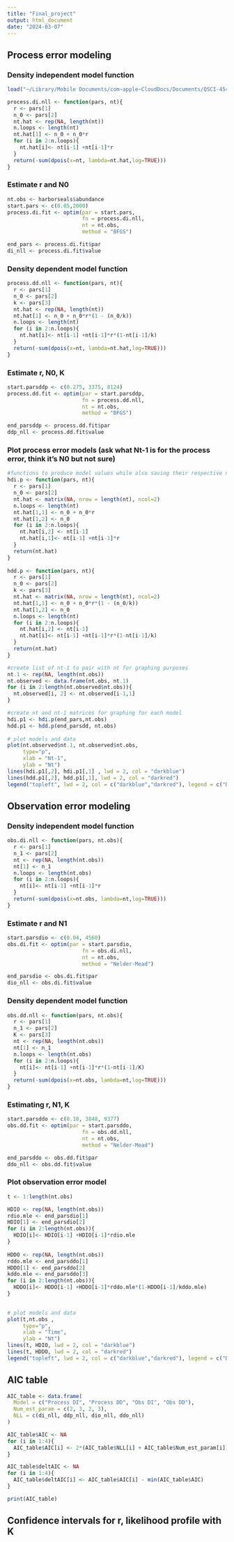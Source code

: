 ```yaml
---
title: "Final_project"
output: html_document
date: "2024-03-07"
---
```


## Process error modeling

### Density independent model function

```r
load("~/Library/Mobile Documents/com~apple~CloudDocs/Documents/QSCI-454/harborseals.rda")

process.di.nll <- function(pars, nt){
  r <- pars[1]
  n_0 <- pars[2]
  nt.hat <- rep(NA, length(nt))
  n.loops <- length(nt)
  nt.hat[1] <- n_0 + n_0*r
  for (i in 2:n.loops){
    nt.hat[i]<- nt[i-1] +nt[i-1]*r
  }
  return(-sum(dpois(x=nt, lambda=nt.hat,log=TRUE)))
}

```

### Estimate r and N0

```r

nt.obs <- harborseals$abundance
start.pars <- c(0.05,2000)
process.di.fit <- optim(par = start.pars,
                        fn = process.di.nll,
                        nt = nt.obs,
                        method = "BFGS")

end_pars <- process.di.fit$par
di_nll <- process.di.fit$value

```

### Density dependent model function

```r

process.dd.nll <- function(pars, nt){
  r <- pars[1]
  n_0 <- pars[2]
  k <- pars[3]
  nt.hat <- rep(NA, length(nt))
  nt.hat[1] <- n_0 + n_0*r*(1 - (n_0/k))
  n.loops <- length(nt)
  for (i in 2:n.loops){
    nt.hat[i]<- nt[i-1] +nt[i-1]*r*(1-nt[i-1]/k)
  }
  return(-sum(dpois(x=nt, lambda=nt.hat,log=TRUE)))
}

```

### Estimate r, N0, K

```r

start.parsddp <- c(0.275, 3375, 8124)
process.dd.fit <- optim(par = start.parsddp,
                        fn = process.dd.nll,
                        nt = nt.obs,
                        method = "BFGS")

end_parsddp <- process.dd.fit$par
ddp_nll <- process.dd.fit$value

```

### Plot process error models (ask what Nt-1 is for the process error, think it's N0 but not sure)

```r
#functions to produce model values while also saving their respective nt-1's (I could've done this with the earlier function but didn't know if it would screw up optim)
hdi.p <- function(pars, nt){
  r <- pars[1]
  n_0 <- pars[2]
  nt.hat <- matrix(NA, nrow = length(nt), ncol=2)
  n.loops <- length(nt)
  nt.hat[1,1] <- n_0 + n_0*r
  nt.hat[1,2] <- n_0
  for (i in 2:n.loops){
    nt.hat[i,2] <- nt[i-1]
    nt.hat[i,1]<- nt[i-1] +nt[i-1]*r
  }
  return(nt.hat)
}
  
hdd.p <- function(pars, nt){
  r <- pars[1]
  n_0 <- pars[2]
  k <- pars[3]
  nt.hat <- matrix(NA, nrow = length(nt), ncol=2)
  nt.hat[1,1] <- n_0 + n_0*r*(1 - (n_0/k))
  nt.hat[1,2] <- n_0
  n.loops <- length(nt)
  for (i in 2:n.loops){
    nt.hat[i,2] <- nt[i-1]
    nt.hat[i]<- nt[i-1] +nt[i-1]*r*(1-nt[i-1]/k)
  }
  return(nt.hat)
}

#create list of nt-1 to pair with nt for graphing purposes
nt.1 <- rep(NA, length(nt.obs))
nt.observed <- data.frame(nt.obs, nt.1)
for (i in 2:length(nt.observed$nt.obs)){
  nt.observed[i, 2] <- nt.observed[i-1,1]
}

#create nt and nt-1 matrices for graphing for each model
hdi.p1 <- hdi.p(end_pars,nt.obs)
hdd.p1 <- hdd.p(end_parsdd, nt.obs)
 
# plot models and data  
plot(nt.observed$nt.1, nt.observed$nt.obs,
     type="p",
     xlab = "Nt-1",
     ylab = "Nt")
lines(hdi.p1[,2], hdi.p1[,1] , lwd = 2, col = "darkblue")
lines(hdd.p1[,2], hdd.p1[,1], lwd = 2, col = "darkred")
legend("topleft", lwd = 2, col = c("darkblue","darkred"), legend = c("Density Ind.","Density dep."))

```
## Observation error modeling

### Density independent model function

```r
obs.di.nll <- function(pars, nt.obs){
  r <- pars[1]
  n_1 <- pars[2]
  nt <- rep(NA, length(nt.obs))
  nt[1] <- n_1
  n.loops <- length(nt.obs)
  for (i in 2:n.loops){
    nt[i]<- nt[i-1] +nt[i-1]*r
  }
  return(-sum(dpois(x=nt.obs, lambda=nt,log=TRUE)))
}

```

### Estimate r and N1

```r
start.parsdio <- c(0.04, 4560)
obs.di.fit <- optim(par = start.parsdio,
                        fn = obs.di.nll,
                        nt = nt.obs,
                        method = "Nelder-Mead")

end_parsdio <- obs.di.fit$par
dio_nll <- obs.di.fit$value

```

### Density dependent model function

```r
obs.dd.nll <- function(pars, nt.obs){
  r <- pars[1]
  n_1 <- pars[2]
  K <- pars[3]
  nt <- rep(NA, length(nt.obs))
  nt[1] <- n_1
  n.loops <- length(nt.obs)
  for (i in 2:n.loops){
    nt[i]<- nt[i-1] +nt[i-1]*r*(1-nt[i-1]/K)
  }
  return(-sum(dpois(x=nt.obs, lambda=nt,log=TRUE)))
}

```

### Estimating r, N1, K

```r
start.parsddo <- c(0.18, 3848, 9377)
obs.dd.fit <- optim(par = start.parsddo,
                        fn = obs.dd.nll,
                        nt = nt.obs,
                        method = "Nelder-Mead")

end_parsddo <- obs.dd.fit$par
ddo_nll <- obs.dd.fit$value

```
### Plot observation error model

```r
t <- 1:length(nt.obs)

HDIO <- rep(NA, length(nt.obs))
rdio.mle <- end_parsdio[1]
HDIO[1] <- end_parsdio[2]
for (i in 2:length(nt.obs)){
  HDIO[i]<- HDIO[i-1] +HDIO[i-1]*rdio.mle
}
  
HDDO <- rep(NA, length(nt.obs))
rddo.mle <- end_parsddo[1]
HDDO[1] <- end_parsddo[2]
kddo.mle <- end_parsddo[3]
for (i in 2:length(nt.obs)){
  HDDO[i]<- HDDO[i-1] +HDDO[i-1]*rddo.mle*(1-HDDO[i-1]/kddo.mle)
}
  

# plot models and data  
plot(t,nt.obs ,
     type="p",
     xlab = "Time",
     ylab = "Nt")
lines(t, HDIO, lwd = 2, col = "darkblue")
lines(t, HDDO, lwd = 2, col = "darkred")
legend("topleft", lwd = 2, col = c("darkblue","darkred"), legend = c("Density Ind.","Density dep."))

```

## AIC table

```r
AIC_table <- data.frame(
  Model = c("Process DI", "Process DD", "Obs DI", "Obs DD"),
  Num_est_param = c(2, 3, 2, 3),
  NLL = c(di_nll, ddp_nll, dio_nll, ddo_nll)
)

AIC_table$AIC <- NA
for (i in 1:4){
  AIC_table$AIC[i] <- 2*(AIC_table$NLL[i] + AIC_table$Num_est_param[i])
}

AIC_table$deltAIC <- NA
for (i in 1:4){
  AIC_table$deltAIC[i] <- AIC_table$AIC[i] - min(AIC_table$AIC)
}

print(AIC_table)
```

## Confidence intervals for r, likelihood profile with K
```r



```




